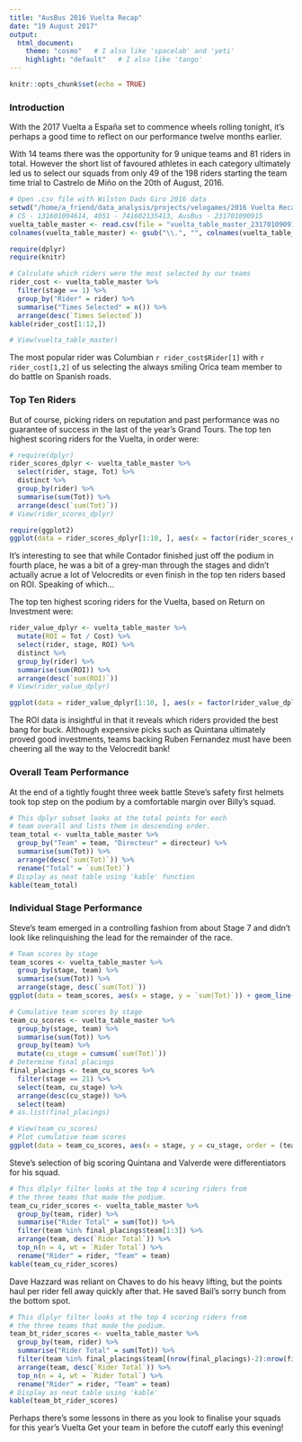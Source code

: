 ```yaml
---
title: "AusBus 2016 Vuelta Recap"
date: "19 August 2017"
output: 
  html_document:
    theme: "cosmo"   # I also like 'spacelab' and 'yeti'
    highlight: "default"   # I also like 'tango'
---
```


```r
knitr::opts_chunk$set(echo = TRUE)
```

### Introduction

With the 2017 Vuelta a España set to commence wheels rolling tonight, it's perhaps a good time to reflect on our performance twelve months earlier. 

With 14 teams there was the opportunity for 9 unique teams and 81 riders in total. However the short list of favoured athletes in each category ultimately led us to select our squads from only 49 of the 198 riders starting the team time trial to Castrelo de Miño on the 20th of August, 2016.


```r

# Open .csv file with Wilston Dads Giro 2016 data
setwd("/home/a_friend/data_analysis/projects/velogames/2016 Vuelta Recap/")
# CS - 131601094614, 4051 - 741602135413, AusBus - 231701090915
vuelta_table_master <- read.csv(file = "vuelta_table_master_231701090915.csv", sep = ",")
colnames(vuelta_table_master) <- gsub("\\.", "", colnames(vuelta_table_master))

require(dplyr)
require(knitr)

# Calculate which riders were the most selected by our teams
rider_cost <- vuelta_table_master %>% 
  filter(stage == 1) %>% 
  group_by("Rider" = rider) %>% 
  summarise("Times Selected" = n()) %>% 
  arrange(desc(`Times Selected`))
kable(rider_cost[1:12,])

# View(vuelta_table_master)
```

The most popular rider was Columbian `r rider_cost$Rider[1]` with `r rider_cost[1,2]` of us selecting the always smiling Orica team member to do battle on Spanish roads.

### Top Ten Riders

But of course, picking riders on reputation and past performance was no guarantee of success in the last of the year's Grand Tours. The top ten highest scoring riders for the Vuelta, in order were:

```r

# require(dplyr)
rider_scores_dplyr <- vuelta_table_master %>% 
  select(rider, stage, Tot) %>% 
  distinct %>% 
  group_by(rider) %>% 
  summarise(sum(Tot)) %>% 
  arrange(desc(`sum(Tot)`))
# View(rider_scores_dplyr)

require(ggplot2)
ggplot(data = rider_scores_dplyr[1:10, ], aes(x = factor(rider_scores_dplyr$rider[1:10]), y = rider_scores_dplyr$`sum(Tot)`[1:10])) + geom_bar(stat = "identity", fill = "pink") + scale_x_discrete(limits = rider_scores_dplyr$rider[1:10]) + xlab("Rider") + ylab("Score") + theme(axis.text.x = element_text(angle = 60, hjust = 1))


```

It's interesting to see that while Contador finished just off the podium in fourth place, he was a bit of a grey-man through the stages and didn't actually acrue a lot of Velocredits or even finish in the top ten riders based on ROI. Speaking of which...


The top ten highest scoring riders for the Vuelta, based on Return on Investment were:

``` r

rider_value_dplyr <- vuelta_table_master %>% 
  mutate(ROI = Tot / Cost) %>% 
  select(rider, stage, ROI) %>% 
  distinct %>% 
  group_by(rider) %>% 
  summarise(sum(ROI)) %>% 
  arrange(desc(`sum(ROI)`))
# View(rider_value_dplyr)

ggplot(data = rider_value_dplyr[1:10, ], aes(x = factor(rider_value_dplyr$rider[1:10]), y = rider_value_dplyr$`sum(ROI)`[1:10])) + geom_bar(stat = "identity", fill = "blue") + scale_x_discrete(limits = rider_value_dplyr$rider[1:10]) + xlab("Rider") + ylab("ROI") + theme(axis.text.x = element_text(angle = 60, hjust = 1))

```

The ROI data is insightful in that it reveals which riders provided the best bang for buck. Although expensive picks such as Quintana ultimately proved good investments, teams backing Ruben Fernandez must have been cheering all the way to the Velocredit bank!


### Overall Team Performance

At the end of a tightly fought three week battle Steve's safety first helmets took top step on the podium by a comfortable margin over Billy's squad. 

``` r
# This dplyr subset looks at the total points for each
# team overall and lists them in descending order.
team_total <- vuelta_table_master %>% 
  group_by("Team" = team, "Directeur" = directeur) %>% 
  summarise(sum(Tot)) %>% 
  arrange(desc(`sum(Tot)`)) %>% 
  rename("Total" = `sum(Tot)`)
# Display as neat table using 'kable' function
kable(team_total)

```


### Individual Stage Performance

Steve's team emerged in a controlling fashion from about Stage 7 and didn't look like relinquishing the lead for the remainder of the race.  


``` r

# Team scores by stage
team_scores <- vuelta_table_master %>% 
  group_by(stage, team) %>% 
  summarise(sum(Tot)) %>% 
  arrange(stage, desc(`sum(Tot)`))
ggplot(data = team_scores, aes(x = stage, y = `sum(Tot)`)) + geom_line(aes(colour = team), size = 1.2) + labs(title ="Stage Score", x = "Stage", y = "Points") + theme(legend.position = "bottom")

# Cumulative team scores by stage
team_cu_scores <- vuelta_table_master %>% 
  group_by(stage, team) %>% 
  summarise(sum(Tot)) %>% 
  group_by(team) %>%
  mutate(cu_stage = cumsum(`sum(Tot)`))
# Determine final placings
final_placings <- team_cu_scores %>%
  filter(stage == 21) %>%
  select(team, cu_stage) %>%
  arrange(desc(cu_stage)) %>%
  select(team)
# as.list(final_placings)

# View(team_cu_scores)
# Plot cumulative team scores
ggplot(data = team_cu_scores, aes(x = stage, y = cu_stage, order = (team_cu_scores$team))) + geom_line(aes(colour = team), size = 1.2) + labs(title ="Cumulative Score", x = "Stage", y = "Points") + theme(legend.position = "bottom")

```

 
Steve's selection of big scoring Quintana and Valverde were differentiators for his squad.


``` r
# This dlplyr filter looks at the top 4 scoring riders from
# the three teams that made the podium.
team_cu_rider_scores <- vuelta_table_master %>% 
  group_by(team, rider) %>% 
  summarise("Rider Total" = sum(Tot)) %>% 
  filter(team %in% final_placings$team[1:3]) %>% 
  arrange(team, desc(`Rider Total`)) %>% 
  top_n(n = 4, wt = `Rider Total`) %>% 
  rename("Rider" = rider, "Team" = team)
kable(team_cu_rider_scores)

```

Dave Hazzard was reliant on Chaves to do his heavy lifting, but the points haul per rider fell away quickly after that. He saved Bail's sorry bunch from the bottom spot.


``` r
# This dlplyr filter looks at the top 4 scoring riders from
# the three teams that made the podium.
team_bt_rider_scores <- vuelta_table_master %>% 
  group_by(team, rider) %>% 
  summarise("Rider Total" = sum(Tot)) %>% 
  filter(team %in% final_placings$team[(nrow(final_placings)-2):nrow(final_placings)]) %>% 
  arrange(team, desc(`Rider Total`)) %>% 
  top_n(n = 4, wt = `Rider Total`) %>% 
  rename("Rider" = rider, "Team" = team)
# Display as neat table using 'kable'
kable(team_bt_rider_scores)

````


Perhaps there's some lessons in there as you look to finalise your squads for this year's Vuelta Get your team in before the cutoff early this evening!

